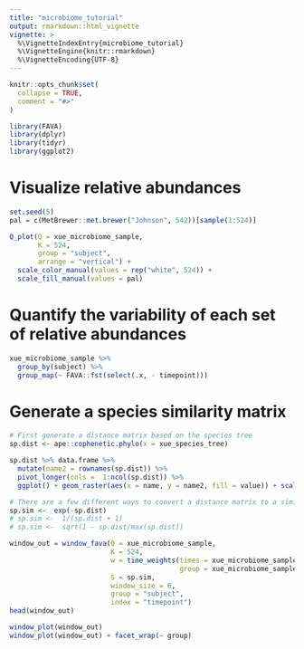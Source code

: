 ```yaml
---
title: "microbiome_tutorial"
output: rmarkdown::html_vignette
vignette: >
  %\VignetteIndexEntry{microbiome_tutorial}
  %\VignetteEngine{knitr::rmarkdown}
  %\VignetteEncoding{UTF-8}
---
```


```r
knitr::opts_chunk$set(
  collapse = TRUE,
  comment = "#>"
)
```

```r
library(FAVA)
library(dplyr)
library(tidyr)
library(ggplot2)
```


# Visualize relative abundances

```r
set.seed(5)
pal = c(MetBrewer::met.brewer("Johnson", 542))[sample(1:524)]

Q_plot(Q = xue_microbiome_sample, 
       K = 524, 
       group = "subject", 
       arrange = "vertical") + 
  scale_color_manual(values = rep("white", 524)) +
  scale_fill_manual(values = pal)
```

# Quantify the variability of each set of relative abundances

```r
xue_microbiome_sample %>% 
  group_by(subject) %>%
  group_map(~ FAVA::fst(select(.x, - timepoint)))
```

# Generate a species similarity matrix
```r
# First generate a distance matrix based on the species tree
sp.dist <- ape::cophenetic.phylo(x = xue_species_tree)

sp.dist %>% data.frame %>%
  mutate(name2 = rownames(sp.dist)) %>% 
  pivot_longer(cols =  1:ncol(sp.dist)) %>% 
  ggplot() + geom_raster(aes(x = name, y = name2, fill = value)) + scale_fill_viridis_c() + theme_void()

# There are a few different ways to convert a distance matrix to a similarity matrix:
sp.sim <-  exp(-sp.dist)
# sp.sim <-  1/(sp.dist + 1)
# sp.sim <-  sqrt(1 - sp.dist/max(sp.dist))

```


```r
window_out = window_fava(Q = xue_microbiome_sample,
                         K = 524,
                         w = time_weights(times = xue_microbiome_sample$timepoint, 
                                          group = xue_microbiome_sample$subject),
                         S = sp.sim,
                         window_size = 6, 
                         group = "subject", 
                         index = "timepoint")
head(window_out)
```

```r
window_plot(window_out)
window_plot(window_out) + facet_wrap(~ group)
```


